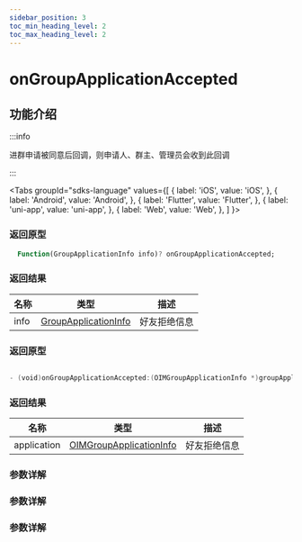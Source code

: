```yaml
---
sidebar_position: 3
toc_min_heading_level: 2
toc_max_heading_level: 2
---
```


# onGroupApplicationAccepted

## 功能介绍

:::info

进群申请被同意后回调，则申请人、群主、管理员会收到此回调

:::

<Tabs
groupId="sdks-language"
values={[
{ label: 'iOS', value: 'iOS', },
{ label: 'Android', value: 'Android', },
{ label: 'Flutter', value: 'Flutter', },
{ label: 'uni-app', value: 'uni-app', },
{ label: 'Web', value: 'Web', },
]
}>

<TabItem value="Flutter">

### 返回原型

```dart showLineNumbers
  Function(GroupApplicationInfo info)? onGroupApplicationAccepted;
```

### 返回结果

| 名称 | 类型                                                                   | 描述         |
| ---- | ---------------------------------------------------------------------- | ------------ |
| info | [GroupApplicationInfo](docs/sdks/Class/Group/GroupApplicationInfo.mdx) | 好友拒绝信息 |

</TabItem>

<TabItem value="iOS">

### 返回原型

```swift showLineNumbers

- (void)onGroupApplicationAccepted:(OIMGroupApplicationInfo *)groupApplication;

```

### 返回结果

| 名称        | 类型                                                                      | 描述         |
| ----------- | ------------------------------------------------------------------------- | ------------ |
| application | [OIMGroupApplicationInfo](docs/sdks/Class/Group/GroupApplicationInfo.mdx) | 好友拒绝信息 |

</TabItem>

<TabItem value="Android">

### 参数详解

</TabItem>

<TabItem value="Web">

### 参数详解

</TabItem>

<TabItem value="uni-app">

### 参数详解

</TabItem>

</Tabs>
